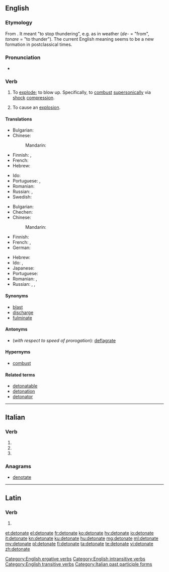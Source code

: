 ==English==

===Etymology===
From {{etyl|la|en}} {{m|la|detonāre}}. It meant "to stop thundering", e.g. as in weather (''de-'' = "from", ''tonare'' = "to thunder"). The current English meaning seems to be a new formation in postclassical times.

===Pronunciation===
* {{IPA|/ˈdɛtəneɪt/|lang=en}}

===Verb===
{{en-verb|detonat}}

# {{context|intransitive|lang=en}} To [[explode]]; to blow up. Specifically, to [[combust]] [[supersonic]]ally via [[shock]] [[compression]].
# {{context|transitive|lang=en}} To cause an [[explosion]].

====Translations====
{{trans-top|to blow up}}
* Bulgarian: {{t+|bg|избухвам}}
* Chinese:
*: Mandarin: {{t+|cmn|爆炸|tr=bàozhà|sc=Hani}}
* Finnish: {{t+|fi|räjähtää}}, {{t+|fi|pamahtaa}}
* French: {{t+|fr|détonner}}
* Hebrew: {{t|he|התפוצץ|tr=hitpotséts}}
{{trans-mid}}
* Ido: {{t+|io|detonar}}
* Portuguese: {{t|pt|detonar}}, {{t+|pt|explodir}}
* Romanian: {{t+|ro|exploda}}
* Russian: {{t+|ru|взрыва́ться|impf}}, {{t+|ru|взорва́ться|pf}}
* Swedish: {{t+|sv|detonera}}
{{trans-bottom}}

{{trans-top|to cause an explosion}}
* Bulgarian: {{t+|bg|възпламенявам}}
* Chechen: {{t-needed|ce}}
* Chinese:
*: Mandarin: {{t+|cmn|引爆|tr=yǐnbào|sc=Hani}}
* Finnish: {{t|fi|räjäyttää}}
* French: {{t+|fr|détoner}}, {{t+|fr|détonner}}
* German: {{t+|de|detonieren}}
{{trans-mid}}
* Hebrew: {{t|he|פוצץ|tr=potséts}}
* Ido: {{t+|io|detonar}}, {{t+|io|detonigar}}
* Japanese: {{t+|ja|爆発|tr=ばくはつさせる, bakuhatsu saseru|alt=爆発させる|sc=Jpan}}
* Portuguese: {{t|pt|detonar}}
* Romanian: {{t+|ro|detona}}, {{t|ro|a face să explodeze}}
* Russian: {{t+|ru|взрыва́ть|impf}}, {{t+|ru|взорва́ть|pf}}, {{t|ru|детони́ровать|impf}}
{{trans-bottom}}

====Synonyms====
* [[blast]]
* [[discharge]]
* [[fulminate]]

====Antonyms====
* (''with respect to speed of prorogation''): [[deflagrate]]

====Hypernyms====
* [[combust]]

====Related terms====
* [[detonatable]]
* [[detonation]]
* [[detonator]]

[[Category:English ergative verbs]]
[[Category:English intransitive verbs]]
[[Category:English transitive verbs]]

----

==Italian==

===Verb===
{{head|it|verb form}}

# {{inflection of|detonare||2|p|pres|indc|lang=it}}
# {{inflection of|detonare||2|p|impr|lang=it}}
# {{feminine plural of|detonato|lang=it}}

===Anagrams===
* [[denotate#Italian|denotate]]

[[Category:Italian past participle forms]]

----

==Latin==

===Verb===
{{la-verb-form|dētonāte}}

# {{inflection of|dētonō||2|p|pres|actv|impr|lang=la}}

[[et:detonate]]
[[el:detonate]]
[[fr:detonate]]
[[ko:detonate]]
[[hy:detonate]]
[[io:detonate]]
[[it:detonate]]
[[kn:detonate]]
[[ku:detonate]]
[[hu:detonate]]
[[mg:detonate]]
[[ml:detonate]]
[[my:detonate]]
[[pl:detonate]]
[[fi:detonate]]
[[ta:detonate]]
[[te:detonate]]
[[vi:detonate]]
[[zh:detonate]]